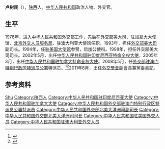 '''卢树民'''（{{bd|1950年|2月||}}），[[陕西省|陕西]]人，[[中华人民共和国|中华人民共和国]]政治人物、外交官。

==生平==
1976年，进入[[中华人民共和国外交部|中华人民共和国外交部]]工作，先后在[[中华人民共和国外交部北美大洋洲司|外交部美大司]]、驻加拿大大使馆、[[北京外交人员服务局|北京外交人员服务局]]、驻澳大利亚大使馆任职。1993年，担任[[中华人民共和国外交部北美大洋洲司|外交部美大司]]副司长。1994年，任[[中国驻美国大使馆|驻美国大使馆]]参赞，后加公使衔。1998年，担任外交部美大司司长。2002年5月，出任[[中国驻印度尼西亚大使列表|中华人民共和国驻印度尼西亚特命全权大使]]。2005年3月，出任[[中国驻加拿大大使列表|中华人民共和国驻加拿大特命全权大使]]。2008年5月，任[[外交部驻澳门特别行政区特派员公署|外交部驻澳门特别行政区特派员公署]]特派员。<ref>{{cite news|title=卢树民任外交部驻澳门特别行政区特派员公署特派员|url=http://www.chinanews.com/ga/2011/09-09/3319750.shtml|accessdate=2014-05-08|newspaper=[[中新网|中新网]]|archive-date=2020-11-04|archive-url=https://web.archive.org/web/20201104041101/http://www.chinanews.com/ga/2011/09-09/3319750.shtml|dead-url=no}}</ref><ref>{{Cite web|title=卢树民特派员简历|url=http://www.fmcoprc.gov.mo/chn/gsjj/t48618.htm|accessdate=2022-04-12|work=[[中华人民共和国外交部驻澳门特别行政区特派员公署|中华人民共和国外交部驻澳门特别行政区特派员公署]]|archive-date=2008-12-01|archive-url=https://web.archive.org/web/20081201174918/http://www.fmcoprc.gov.mo/chn/gsjj/t48618.htm|dead-url=yes}}</ref>2011年8月，出任[[外交學會|外交學會]]副會長兼黨委書記。

== 参考资料 ==
{{reflist}}
{{start box}}
{{s-dip}}
{{succession box|[[万永祥|万永祥]]|[[胡正跃|胡正跃]]|[[中国外交部驻澳门特派员公署特派员列表|外交部驻澳门特别行政区特派员公署特派员]]|2008年5月－2011年8月}}
{{succession box|[[梅平|梅平]]|[[兰立俊|兰立俊]]|[[中国驻加拿大大使列表|中华人民共和国驻加拿大大使]]|2005年3月－2008年5月}}
{{succession box|[[陈士球|陈士球]]|[[兰立俊|兰立俊]]|[[中国驻印度尼西亚大使列表|中华人民共和国驻印度尼西亚大使]]|2002年5月－2005年2月}}
{{end box}}
{{中国政治人物小作品}}
{{Authority control}}
{{DEFAULTSORT:Lu卢}}
[[Category:卢姓|Shu]]
[[Category:陕西人|Category:陕西人]]
[[Category:中华人民共和国驻印度尼西亚大使|Category:中华人民共和国驻印度尼西亚大使]]
[[Category:中华人民共和国驻加拿大大使|Category:中华人民共和国驻加拿大大使]]
[[Category:中华人民共和国外交部驻澳门特别行政区特派员公署特派员|Category:中华人民共和国外交部驻澳门特别行政区特派员公署特派员]]
[[Category:中华人民共和国外交部北美大洋洲司副司长|Category:中华人民共和国外交部北美大洋洲司副司长]]
[[Category:中华人民共和国外交部北美大洋洲司司长|Category:中华人民共和国外交部北美大洋洲司司长]]
[[Category:中华人民共和国驻美国外交人员|Category:中华人民共和国驻美国外交人员]]
[[Category:中华人民共和国驻澳大利亚外交人员|Category:中华人民共和国驻澳大利亚外交人员]]